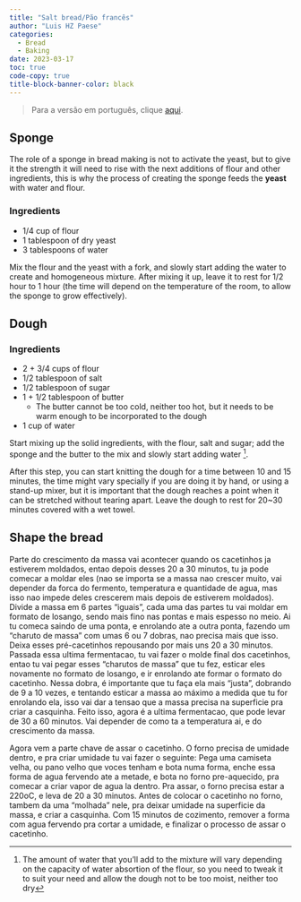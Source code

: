 ```yaml
---
title: "Salt bread/Pão francês"
author: "Luis HZ Paese"
categories:
  - Bread
  - Baking
date: 2023-03-17
toc: true
code-copy: true
title-block-banner-color: black
---
```


> Para a versão em português, clique [aqui](index-pt-br.qmd).

## Sponge

The role of a sponge in bread making is not to activate the yeast, but to give it the strength it will need to rise with the next additions of flour and other ingredients, this is why the process of creating the sponge feeds the **yeast** with water and flour.

### Ingredients

* 1/4 cup of flour
* 1 tablespoon of dry yeast
* 3 tablespoons of water

Mix the flour and the yeast with a fork, and slowly start adding the water to create and homogeneous mixture. After mixing it up, leave it to rest for 1/2 hour to 1 hour (the time will depend on the temperature of the room, to allow the sponge to grow effectively).


## Dough

### Ingredients

* 2 + 3/4 cups of flour
* 1/2 tablespoon of salt
* 1/2 tablespoon of sugar
* 1 + 1/2 tablespoon of butter
  * The butter cannot be too cold, neither too hot, but it needs to be warm enough to be incorporated to the dough
* 1 cup of water

Start mixing up the solid ingredients, with the flour, salt and sugar; add the sponge and the butter to the mix and slowly start adding water ^[The amount of water that you'll add to the mixture will vary depending on the capacity of water absortion of the flour, so you need to tweak it to suit your need and allow the dough not to be too moist, neither too dry].

After this step, you can start knitting the dough for a time between 10 and 15 minutes, the time might vary specially if you are doing it by hand, or using a stand-up mixer, but it is important that the dough reaches a point when it can be stretched without tearing apart. Leave the dough to rest for 20~30 minutes covered with a wet towel.


## Shape the bread

Parte do crescimento da massa vai acontecer quando os cacetinhos ja estiverem moldados, entao depois desses 20 a 30 minutos, tu ja pode comecar a moldar eles (nao se importa se a massa nao crescer muito, vai depender da forca do fermento, temperatura e quantidade de agua, mas isso nao impede deles crescerem mais depois de estiverem moldados). 
Divide a massa em 6 partes "iguais", cada uma das partes tu vai moldar em formato de losango, sendo mais fino nas pontas e mais espesso no meio. Ai tu comeca saindo de uma ponta, e enrolando ate a outra ponta, fazendo um "charuto de massa" com umas 6 ou 7 dobras, nao precisa mais que isso. Deixa esses pré-cacetinhos repousando por mais uns 20 a 30 minutos.
Passada essa ultima fermentacao, tu vai fazer o molde final dos cacetinhos, entao tu vai pegar esses "charutos de massa" que tu fez, esticar eles novamente no formato de losango, e ir enrolando ate formar o formato do cacetinho. Nessa dobra, é importante que tu faça ela mais "justa", dobrando de 9 a 10 vezes, e tentando esticar a massa ao máximo a medida que tu for enrolando ela, isso vai dar a tensao que a massa precisa na superficie pra criar a casquinha. Feito isso, agora é a ultima fermentacao, que pode levar de 30 a 60 minutos. Vai depender de como ta a temperatura ai, e do crescimento da massa.

Agora vem a parte chave de assar o cacetinho. O forno precisa de umidade dentro, e pra criar umidade tu vai fazer o seguinte: Pega uma camiseta velha, ou pano velho que voces tenham e bota numa forma, enche essa forma de agua fervendo ate a metade, e bota no forno pre-aquecido, pra comecar a criar vapor de agua la dentro. Pra assar, o forno precisa estar a 220oC, e leva de 20 a 30 minutos. Antes de colocar o cacetinho no forno, tambem da uma "molhada" nele, pra deixar umidade na superficie da massa, e criar a casquinha. 
Com 15 minutos de cozimento, remover a forma com agua fervendo pra cortar a umidade, e finalizar o processo de assar o cacetinho.

